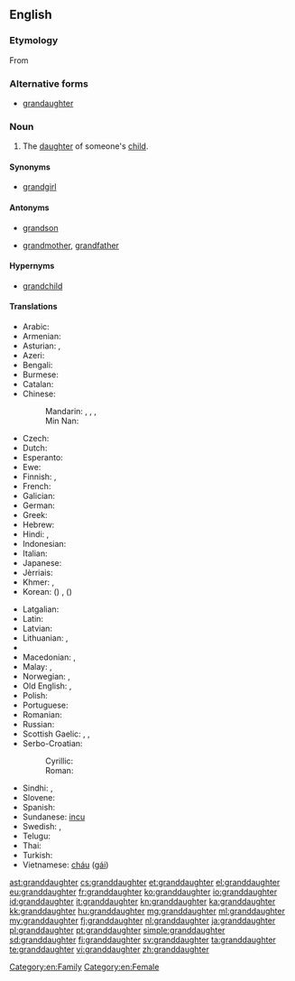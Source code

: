 ==English==
{{wikipedia}}

===Etymology===
From {{prefix|grand|daughter}}

===Alternative forms===
* [[grandaughter]]

===Noun===
{{en-noun}}

# The [[daughter]] of someone's [[child]].

====Synonyms====
* [[grandgirl]]

====Antonyms====
* {{qualifier|with regard to gender}} [[grandson]]
* {{qualifier|with regard to ancestry}} [[grandmother]], [[grandfather]]

====Hypernyms====
* [[grandchild]]

====Translations====
{{trans-top|daughter of someone’s child}}
* Arabic: {{t-|ar|حفيدة|f|tr=Hafiida}}
* Armenian: {{t-|hy|թոռնուհի|tr=t'oṙnuhi}}
* Asturian: {{t+|ast|nieta|f}}, {{t+|ast|ñeta|f}}
* Azeri: {{t+|az|nəvə}}
* Bengali: {{t-|bn|নাতনি|tr=natni|f}}
* Burmese: {{t+|my|မြေး|sc=Mymr}}
* Catalan: {{t-|ca|néta|f}}
* Chinese:
*: Mandarin: {{qualifier|son's daughter}} {{t|cmn|孫女|sc=Hani}}, {{t|cmn|孙女|tr=sūnnǚ|sc=Hani}}, {{qualifier|daughter's daughter}} {{t|cmn|外孫女|sc=Hani}}, {{t|cmn|外孙女|tr=wàisūnnǚ|sc=Hani}}
*: Min Nan: {{t-|nan|查某孫|tr=tsa-bóo-sun|sc=Hans}}
* Czech: {{t+|cs|vnučka|f}}
* Dutch: {{t+|nl|kleindochter|f}}
* Esperanto: {{t-|eo|nepino}}
* Ewe: {{tø|ee|tɔgbuiyɔvinyɔnu|f}}
* Finnish: {{t-|fi|pojantytär}} {{qualifier|son's daughter}}, {{t-|fi|tyttärentytär}} {{qualifier|daughter's daughter}}
* French: {{t+|fr|petite-fille|f}}
* Galician: {{t-|gl|neta|f}}
* German: {{t+|de|Enkelin|f}}
* Greek: {{t+|el|εγγονή|f|tr=engoní}}
* Hebrew: {{t-|he|נכדה|alt=נֶכְדָּה|tr=nekhdah|f}}
* Hindi: {{t+|hi|पोती}} {{qualifier|son's daughter}}, {{t+|hi|नाती}} {{qualifier|daughter's daughter}}
* Indonesian: {{t+|id|cucu}}
* Italian: {{t+|it|nipote|f}}
* Japanese: {{t+|ja|孫娘|tr=magomusume}}
* Jèrriais: {{tø|roa-jer|p'tite-fil'ye|f}}
* Khmer: {{t-|km|ចៅស្រី|sc=Khmr|tr=chav srǝy}}, {{t-|km|នត្តាស្រី|sc=Khmr|tr=noattaa srəy}}
* Korean: {{t+|ko|손녀|tr=sonnyeo}} ({{t+|ko|孫女}}) {{qualifier|son's daughter}}, {{t-|ko|외손녀|tr=oesonnyeo}} ({{t+|ko|外孫女}}) {{qualifier|daughter's daughter}}
{{trans-mid}}
* Latgalian: {{tø|ltg|unuce|f}}
* Latin: {{t+|la|neptis|f}}
* Latvian: {{t-|lv|mazmeita|f}}
* Lithuanian: {{t-|lt|dukraitė}}, {{t-|lt|anūkė}}
* {{trreq|lb}}
* Macedonian: {{t-|mk|внука|f|tr=vnúka}}, {{t-|mk|внучка|f|tr=vnúčka}}
* Malay: {{t-|ms|cucu perempuan}}, {{t-|ms|cucu}}
* Norwegian: {{t-|no|sønnedatter}} {{qualifier|son's daughter}}, {{t-|no|datterdatter}} {{qualifier|daughter's daughter}}
* Old English: {{t-|ang|nefene|f}}, {{t-|ang|nift|f}}
* Polish: {{t+|pl|wnuczka|f}}
* Portuguese: {{t+|pt|neta|f}}
* Romanian: {{t-|ro|nepoată}}
* Russian: {{t+|ru|внучка|f|tr=vnúčka}}
* Scottish Gaelic: {{t+|gd|ban-ogha|f}}, {{t-|gd|nighean-mhic|f}} {{qualifier|son's daughter}}, {{t-|gd|nighean-ighne|f}} {{qualifier|daughter's daughter}}
* Serbo-Croatian:
*: Cyrillic: {{t-|sh|унука|f|sc=Cyrl}}
*: Roman: {{t-|sh|unuka|f}}
* Sindhi: {{t+|sd|پوٽِي|f}} {{qualifier|son's daughter}}, {{t+|sd|ڏوهٽِي|f}} {{qualifier|daughter's daughter}}
* Slovene: {{t+|sl|vnukinja|f}}
* Spanish: {{t+|es|nieta|f}}
* Sundanese: [[incu]]
* Swedish: {{t+|sv|sondotter|c}} {{qualifier|son's daughter}}, {{t+|sv|dotterdotter|c}} {{qualifier|daughter's daughter}}
* Telugu: {{t+|te|మనుమరాలు|tr=manumarAlu}}
* Thai: {{t-|th|หลานสาว|tr=lăan săao}}
* Turkish: {{t-|tr|kız torun}}
* Vietnamese: [[cháu]] ([[gái]])
{{trans-bottom}}

[[Category:en:Family]]
[[Category:en:Female]]

[[ast:granddaughter]]
[[cs:granddaughter]]
[[et:granddaughter]]
[[el:granddaughter]]
[[eu:granddaughter]]
[[fr:granddaughter]]
[[ko:granddaughter]]
[[io:granddaughter]]
[[id:granddaughter]]
[[it:granddaughter]]
[[kn:granddaughter]]
[[ka:granddaughter]]
[[kk:granddaughter]]
[[hu:granddaughter]]
[[mg:granddaughter]]
[[ml:granddaughter]]
[[my:granddaughter]]
[[fj:granddaughter]]
[[nl:granddaughter]]
[[ja:granddaughter]]
[[pl:granddaughter]]
[[pt:granddaughter]]
[[simple:granddaughter]]
[[sd:granddaughter]]
[[fi:granddaughter]]
[[sv:granddaughter]]
[[ta:granddaughter]]
[[te:granddaughter]]
[[vi:granddaughter]]
[[zh:granddaughter]]